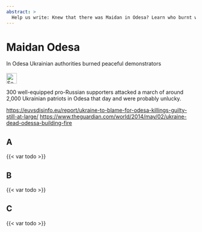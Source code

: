 ---
abstract: > 
  Help us write: Knew that there was Maidan in Odesa? Learn who burnt whom in Odessa and why?
---

# Maidan Odesa {#sec-maidan-odesa}

::: {.callout-caution title="Myth"}
In Odesa Ukrainian authorities burned peaceful demonstrators
[<br></br>![Search for topic in EUvsDisinfo](../all_common_img/EUvsDisinfo_400x240.jpg){height=2em}](https://euvsdisinfo.eu/disinformation-cases/?text=maidan%20ukraine%20(odesa%7Codessa)&sort=relevance)
:::

::: {.callout-tip title="Truth"}
300 well-equipped pro-Russian supporters attacked a march of around 2,000 Ukrainian patriots in Odesa that day and were probably unlucky.
:::


[https://euvsdisinfo.eu/report/ukraine-to-blame-for-odesa-killings-guilty-still-at-large/](https://euvsdisinfo.eu/report/ukraine-to-blame-for-odesa-killings-guilty-still-at-large/)
[https://www.theguardian.com/world/2014/may/02/ukraine-dead-odessa-building-fire](https://www.theguardian.com/world/2014/may/02/ukraine-dead-odessa-building-fire)


## A

{{< var todo >}}

## B

{{< var todo >}}

## C

{{< var todo >}}


